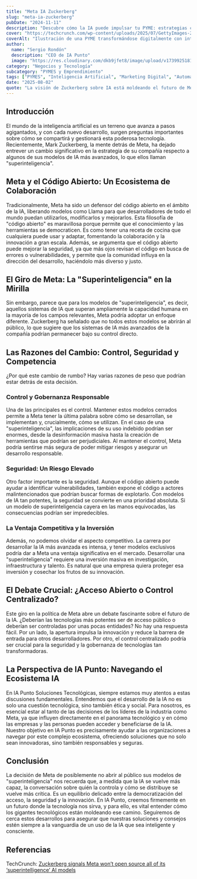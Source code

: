 ```yaml
---
title: "Meta IA Zuckerberg"
slug: "meta-ia-zuckerberg"
pubDate: "2024-11-11"
description: "Descubre cómo la IA puede impulsar tu PYME: estrategias concretas de marketing, automatización y datos para aumentar ventas."
cover: "https://techcrunch.com/wp-content/uploads/2025/07/GettyImages-2170596427.jpg?w=1024"
coverAlt: "Ilustración de una PYME transformándose digitalmente con inteligencia artificial."
author:
  name: "Sergio Rondón"
  description: "CEO de IA Punto"
  image: "https://res.cloudinary.com/dkb9jfet8/image/upload/v1739925181/sergio_gdcaeh.png"
category: "Negocios y Tecnología"
subcategory: "PYMES y Emprendimiento"
tags: ["PYMES", "Inteligencia Artificial", "Marketing Digital", "Automatización", "Ventas"]
date: "2025-08-02"
quote: "La visión de Zuckerberg sobre IA está moldeando el futuro de Meta. — Pedro Zambrano"
---
```

<h2 id="introduccion">Introducción</h2>

El mundo de la inteligencia artificial es un terreno que avanza a pasos agigantados, y con cada nuevo desarrollo, surgen preguntas importantes sobre cómo se compartirá y gestionará esta poderosa tecnología. Recientemente, Mark Zuckerberg, la mente detrás de Meta, ha dejado entrever un cambio significativo en la estrategia de su compañía respecto a algunos de sus modelos de IA más avanzados, lo que ellos llaman "superinteligencia".

<h2 id="meta-y-el-codigo-abierto-un-ecosistema-de-colaboracion">
  Meta y el Código Abierto: Un Ecosistema de Colaboración
</h2>

Tradicionalmente, Meta ha sido un defensor del código abierto en el ámbito de la IA, liberando modelos como Llama para que desarrolladores de todo el mundo puedan utilizarlos, modificarlos y mejorarlos. Esta filosofía de "código abierto" es maravillosa porque permite que el conocimiento y las herramientas se democraticen. Es como tener una receta de cocina que cualquiera puede usar y adaptar, fomentando la colaboración y la innovación a gran escala. Además, se argumenta que el código abierto puede mejorar la seguridad, ya que más ojos revisan el código en busca de errores o vulnerabilidades, y permite que la comunidad influya en la dirección del desarrollo, haciéndolo más diverso y justo.

<h2 id="el-giro-de-meta-la-superinteligencia-en-la-mirilla">
  El Giro de Meta: La "Superinteligencia" en la Mirilla
</h2>

Sin embargo, parece que para los modelos de "superinteligencia", es decir, aquellos sistemas de IA que superan ampliamente la capacidad humana en la mayoría de los campos relevantes, Meta podría adoptar un enfoque diferente. Zuckerberg ha señalado que no todos estos modelos se abrirán al público, lo que sugiere que los sistemas de IA más avanzados de la compañía podrían permanecer bajo su control directo.

<h2 id="las-razones-del-cambio-control-seguridad-y-competencia">
  Las Razones del Cambio: Control, Seguridad y Competencia
</h2>

¿Por qué este cambio de rumbo? Hay varias razones de peso que podrían estar detrás de esta decisión.

<h3 id="control-y-gobernanza-responsable">Control y Gobernanza Responsable</h3>

Una de las principales es el control. Mantener estos modelos cerrados permite a Meta tener la última palabra sobre cómo se desarrollan, se implementan y, crucialmente, cómo se utilizan. En el caso de una "superinteligencia", las implicaciones de su uso indebido podrían ser enormes, desde la desinformación masiva hasta la creación de herramientas que podrían ser perjudiciales. Al mantener el control, Meta podría sentirse más segura de poder mitigar riesgos y asegurar un desarrollo responsable.

<h3 id="seguridad-un-riesgo-elevado">Seguridad: Un Riesgo Elevado</h3>

Otro factor importante es la seguridad. Aunque el código abierto puede ayudar a identificar vulnerabilidades, también expone el código a actores malintencionados que podrían buscar formas de explotarlo. Con modelos de IA tan potentes, la seguridad se convierte en una prioridad absoluta. Si un modelo de superinteligencia cayera en las manos equivocadas, las consecuencias podrían ser impredecibles.

<h3 id="la-ventaja-competitiva-y-la-inversion">
  La Ventaja Competitiva y la Inversión
</h3>

Además, no podemos olvidar el aspecto competitivo. La carrera por desarrollar la IA más avanzada es intensa, y tener modelos exclusivos podría dar a Meta una ventaja significativa en el mercado. Desarrollar una "superinteligencia" requiere una inversión masiva en investigación, infraestructura y talento. Es natural que una empresa quiera proteger esa inversión y cosechar los frutos de su innovación.

<h2 id="el-debate-crucial-acceso-abierto-o-control-centralizado">
  El Debate Crucial: ¿Acceso Abierto o Control Centralizado?
</h2>

Este giro en la política de Meta abre un debate fascinante sobre el futuro de la IA. ¿Deberían las tecnologías más potentes ser de acceso público o deberían ser controladas por unas pocas entidades? No hay una respuesta fácil. Por un lado, la apertura impulsa la innovación y reduce la barrera de entrada para otros desarrolladores. Por otro, el control centralizado podría ser crucial para la seguridad y la gobernanza de tecnologías tan transformadoras.

<h2 id="la-perspectiva-de-ia-punto-navegando-el-ecosistema-ia">
  La Perspectiva de IA Punto: Navegando el Ecosistema IA
</h2>

En IA Punto Soluciones Tecnológicas, siempre estamos muy atentos a estas discusiones fundamentales. Entendemos que el desarrollo de la IA no es solo una cuestión tecnológica, sino también ética y social. Para nosotros, es esencial estar al tanto de las decisiones de los líderes de la industria como Meta, ya que influyen directamente en el panorama tecnológico y en cómo las empresas y las personas pueden acceder y beneficiarse de la IA. Nuestro objetivo en IA Punto es precisamente ayudar a las organizaciones a navegar por este complejo ecosistema, ofreciendo soluciones que no solo sean innovadoras, sino también responsables y seguras.

<h2 id="conclusion">Conclusión</h2>

La decisión de Meta de posiblemente no abrir al público sus modelos de "superinteligencia" nos recuerda que, a medida que la IA se vuelve más capaz, la conversación sobre quién la controla y cómo se distribuye se vuelve más crítica. Es un equilibrio delicado entre la democratización del acceso, la seguridad y la innovación. En IA Punto, creemos firmemente en un futuro donde la tecnología nos sirva, y para ello, es vital entender cómo los gigantes tecnológicos están moldeando ese camino. Seguiremos de cerca estos desarrollos para asegurar que nuestras soluciones y consejos estén siempre a la vanguardia de un uso de la IA que sea inteligente y consciente.

<h2 id="referencias">Referencias</h2>

TechCrunch: <a href="https://techcrunch.com/2025/07/30/zuckerberg-says-meta-likely-wont-open-source-all-of-its-superintelligence-ai-models/" target="_blank" rel="noopener noreferrer">Zuckerberg signals Meta won’t open source all of its ‘superintelligence’ AI models</a>
